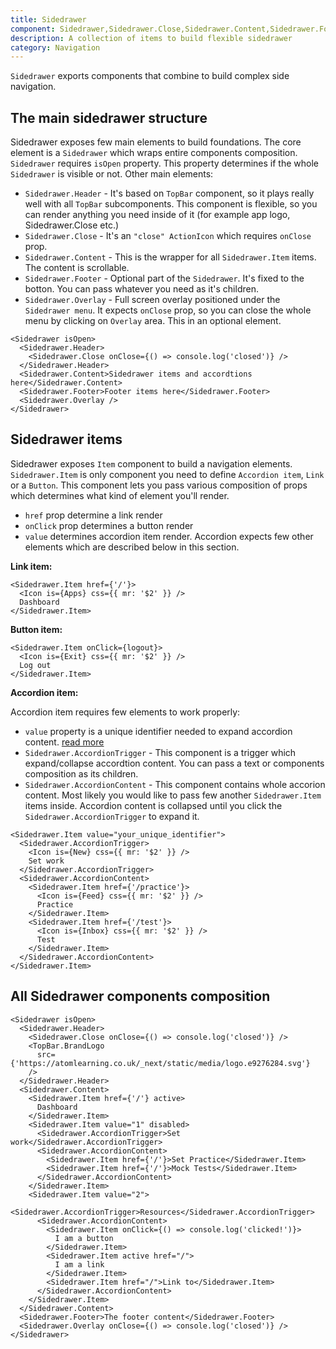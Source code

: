 ```yaml
---
title: Sidedrawer
component: Sidedrawer,Sidedrawer.Close,Sidedrawer.Content,Sidedrawer.Footer,Sidedrawer.Header,Sidedrawer.Item,Sidedrawer.Overlay,Sidedrawer.Accordion,Sidedrawer.AccordtionContent,Sidedrawer.AccordtionTrigger
description: A collection of items to build flexible sidedrawer
category: Navigation
---
```


`Sidedrawer` exports components that combine to build complex side navigation.

## The main sidedrawer structure

Sidedrawer exposes few main elements to build foundations.
The core element is a `Sidedrawer` which wraps entire components composition.
`Sidedrawer` requires `isOpen` property. This property determines if the whole `Sidedrawer` is visible or not.
Other main elements:

- `Sidedrawer.Header` - It's based on `TopBar` component, so it plays really well with all `TopBar` subcomponents. This component is flexible, so you can render anything you need inside of it (for example app logo, Sidedrawer.Close etc.)
- `Sidedrawer.Close` - It's an `"close" ActionIcon` which requires `onClose` prop.
- `Sidedrawer.Content` - This is the wrapper for all `Sidedrawer.Item` items. The content is scrollable.
- `Sidedrawer.Footer` - Optional part of the `Sidedrawer`. It's fixed to the botton. You can pass whatever you need as it's children.
- `Sidedrawer.Overlay` - Full screen overlay positioned under the `Sidedrawer menu`. It expects `onClose` prop, so you can close the whole menu by clicking on `Overlay` area. This in an optional element.

```tsx
<Sidedrawer isOpen>
  <Sidedrawer.Header>
    <Sidedrawer.Close onClose={() => console.log('closed')} />
  </Sidedrawer.Header>
  <Sidedrawer.Content>Sidedrawer items and accordtions here</Sidedrawer.Content>
  <Sidedrawer.Footer>Footer items here</Sidedrawer.Footer>
  <Sidedrawer.Overlay />
</Sidedrawer>
```

## Sidedrawer items

Sidedrawer exposes `Item` component to build a navigation elements.
`Sidedrawer.Item` is only component you need to define `Accordion item`, `Link` or a `Button`.
This component lets you pass various composition of props which determines what kind of element you'll render.

- `href` prop determine a link render
- `onClick` prop determines a button render
- `value` determines accordion item render. Accordion expects few other elements which are described below in this section.

**Link item:**

```tsx
<Sidedrawer.Item href={'/'}>
  <Icon is={Apps} css={{ mr: '$2' }} />
  Dashboard
</Sidedrawer.Item>
```

**Button item:**

```tsx
<Sidedrawer.Item onClick={logout}>
  <Icon is={Exit} css={{ mr: '$2' }} />
  Log out
</Sidedrawer.Item>
```

**Accordion item:**

Accordion item requires few elements to work properly:

- `value` property is a unique identifier needed to expand accordion content. [read more](https://www.radix-ui.com/docs/primitives/components/accordion#item)
- `Sidedrawer.AccordionTrigger` - This component is a trigger which expand/collapse accordtion content. You can pass a text or components composition as its children.
- `Sidedrawer.AccordionContent` - This component contains whole accorion content. Most likely you would like to pass few another `Sidedrawer.Item` items inside. Accordion content is collapsed until you click the `Sidedrawer.AccordionTrigger` to expand it.

```tsx
<Sidedrawer.Item value="your_unique_identifier">
  <Sidedrawer.AccordionTrigger>
    <Icon is={New} css={{ mr: '$2' }} />
    Set work
  </Sidedrawer.AccordionTrigger>
  <Sidedrawer.AccordionContent>
    <Sidedrawer.Item href={'/practice'}>
      <Icon is={Feed} css={{ mr: '$2' }} />
      Practice
    </Sidedrawer.Item>
    <Sidedrawer.Item href={'/test'}>
      <Icon is={Inbox} css={{ mr: '$2' }} />
      Test
    </Sidedrawer.Item>
  </Sidedrawer.AccordionContent>
</Sidedrawer.Item>
```

## All Sidedrawer components composition

```tsx
<Sidedrawer isOpen>
  <Sidedrawer.Header>
    <Sidedrawer.Close onClose={() => console.log('closed')} />
    <TopBar.BrandLogo
      src={'https://atomlearning.co.uk/_next/static/media/logo.e9276284.svg'}
    />
  </Sidedrawer.Header>
  <Sidedrawer.Content>
    <Sidedrawer.Item href={'/'} active>
      Dashboard
    </Sidedrawer.Item>
    <Sidedrawer.Item value="1" disabled>
      <Sidedrawer.AccordionTrigger>Set work</Sidedrawer.AccordionTrigger>
      <Sidedrawer.AccordionContent>
        <Sidedrawer.Item href={'/'}>Set Practice</Sidedrawer.Item>
        <Sidedrawer.Item href={'/'}>Mock Tests</Sidedrawer.Item>
      </Sidedrawer.AccordionContent>
    </Sidedrawer.Item>
    <Sidedrawer.Item value="2">
      <Sidedrawer.AccordionTrigger>Resources</Sidedrawer.AccordionTrigger>
      <Sidedrawer.AccordionContent>
        <Sidedrawer.Item onClick={() => console.log('clicked!')}>
          I am a button
        </Sidedrawer.Item>
        <Sidedrawer.Item active href="/">
          I am a link
        </Sidedrawer.Item>
        <Sidedrawer.Item href="/">Link to</Sidedrawer.Item>
      </Sidedrawer.AccordionContent>
    </Sidedrawer.Item>
  </Sidedrawer.Content>
  <Sidedrawer.Footer>The footer content</Sidedrawer.Footer>
  <Sidedrawer.Overlay onClose={() => console.log('closed')} />
</Sidedrawer>
```
